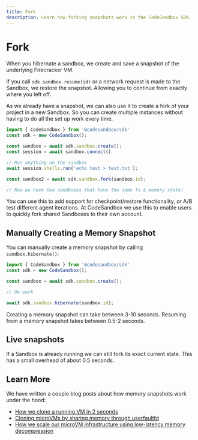 ```yaml
---
title: Fork
description: Learn how forking snapshots work in the CodeSandbox SDK.
---
```


# Fork

When you hibernate a sandbox, we create and save a snapshot of the underlying Firecracker VM. 

If you call `sdk.sandbox.resume(id)` or a network request is made to the Sandbox, we restore the snapshot. Allowing you to continue from exactly where you left off.

As we already have a snapshot, we can also use it to create a fork of your project in a new Sandbox. So you can create multiple instances without having to do all the set up work every time.


```ts
import { CodeSandbox } from '@codesandbox/sdk'
const sdk = new CodeSandbox();

const sandbox = await sdk.sandbox.create();
const session = await sandbox.connect()

// Run anything on the sandbox
await session.shells.run('echo test > test.txt');

const sandbox2 = await sdk.sandbox.fork(sandbox.id);

// Now we have two sandboxes that have the same fs & memory state!
```

You can use this to add support for checkpoint/restore functionality, or A/B test different agent iterations. At CodeSandbox we use this to enable users to quickly fork shared Sandboxes to their own account.

## Manually Creating a Memory Snapshot

You can manually create a memory snapshot by calling `sandbox.hibernate()`:

```ts
import { CodeSandbox } from '@codesandbox/sdk'
const sdk = new CodeSandbox();

const sandbox = await sdk.sandbox.create();

// Do work

await sdk.sandbox.hibernate(sandbox.id);
```

Creating a memory snapshot can take between 3-10 seconds. Resuming from a memory snapshot takes between 0.5-2 seconds.

## Live snapshots

If a Sandbox is already running we can still fork its exact current state. This has a small overhead of about 0.5 seconds.

## Learn More

We have written a couple blog posts about how memory snapshots work under the hood:

- [How we clone a running VM in 2 seconds](https://codesandbox.io/blog/how-we-clone-a-running-vm-in-2-seconds)
- [Cloning microVMs by sharing memory through userfaultfd](https://codesandbox.io/blog/cloning-microvms-using-userfaultfd)
- [How we scale our microVM infrastructure using low-latency memory decompression](https://codesandbox.io/blog/how-we-scale-our-microvm-infrastructure-using-low-latency-memory-decompression)
